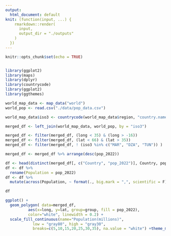 ```yaml
---
output:
  html_document: default
knit: (function(input, ...) {
    rmarkdown::render(
      input,
      output_dir = "./outputs"
    )
  })
---
```


```r
knitr::opts_chunk$set(echo = TRUE)


library(ggplot2)  
library(maps)
library(dplyr)
library(countrycode)
library(ggplot2)
library(ggthemes)
```


```r
world_map_data <- map_data("world")
world_pop <- read.csv("./data/pop_data.csv")

world_map_data$iso3 <- countrycode(world_map_data$region, "country.name", "iso3c")

merged_df <- left_join(world_map_data, world_pop, by = "iso3")

merged_df <- filter(merged_df, (long < 35) & (long > -16))
merged_df <- filter(merged_df, (lat < 66) & (lat > 35))
merged_df <- filter(merged_df, ! (iso3 %in% c("MAR", "DZA", "TUN")) )

merged_df <- merged_df %>% arrange(desc(pop_2022))

df <- head(distinct(merged_df[, c("Country", "pop_2022")], Country, pop_2022 ), n=10) 
df <- df %>% 
  rename(Population = pop_2022)
df <- df %>%
  mutate(across(Population, ~ format(., big.mark = ",", scientific = F)))

df

ggplot() +
  geom_polygon( data=merged_df, 
          aes(x=long, y=lat, group=group, fill = pop_2022), 
          color="white", linewidth = 0.2) + 
  scale_fill_continuous(name="Population(millions)", 
            low = "gray80", high = "gray30", 
            breaks=c(5,10,15,20,25,30,35), na.value = "white") +theme_map()

```
